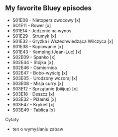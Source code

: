 ## My favorite Bluey episodes

  - S01E08 - Nietoperz owocowy [x]
  - SO1E11 - Rower [x]
  - S01E14 - Jedzenie na wynos 
  - S01E29 - Strumyk [x]
  - S01E32 - Gryźka i Wszechwiedząca Wilczyca [x]
  - S01E38 - Kopiowanie [x]
  - S01E43 - Kemping (Jean-Luc) [x]
  - S02E09 - Spanko [x]
  - S02E44 - Stójka [x]
  - S02E46 - Ośmiornica 
  - S02E47 - Bobo-wyścig [x]
  - S03E05 - Urodzony wczoraj [x]
  - S03E08 - Misja curry [x]
  - S03E12 - Sprzątanie (biiijup) [x]
  - S03E18 - Deszcz [x]
  - S03E32 - Piżamki [x]
  - S03E47 - Krykiet [x]
  - S03E49 - Tablica [x]

Cytaty
 - ten o wymyślaniu zabaw